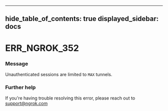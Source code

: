 

---
hide_table_of_contents: true
displayed_sidebar: docs
---


# ERR_NGROK_352

### Message
Unauthenticated sessions are limited to `MAX` tunnels.

<ErrorDetails error="err_ngrok_352" />



### Further help
If you're having trouble resolving this error, please reach out to [support@ngrok.com](mailto:support@ngrok.com?subject=Help%20with%20ERR_NGROK_352)

